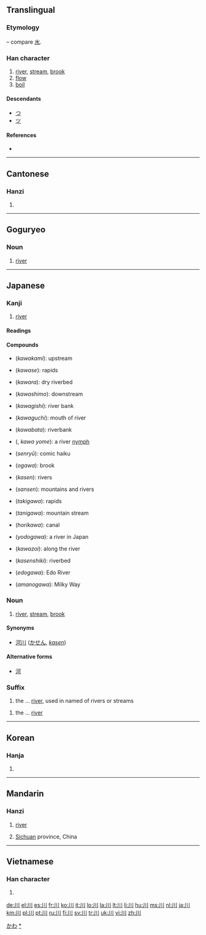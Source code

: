 {{also|州|巛}}
==Translingual==
{{stroke order|type=animate}}
===Etymology===
{{liushu|p}} – compare [[水]].

{{Han etyl}}

===Han character===
{{Han char|rn=47|rad=巛|as=00|sn=3|four=2200<sub>0</sub>|canj=中中中 (LLL)}}

# [[river]], [[stream]], [[brook]]
# [[flow]]
# [[boil]]

====Descendants====
* [[つ]]
* [[ツ]]

====References====
* {{Han ref|kx=0323.230|dkj=08673|dj=0624.070|hdz=10032.020|uh=5DDD|ud=24029|bh=A474|bd=42100}}

----

==Cantonese==

===Hanzi===
{{yue-hanzi|jyut=[[cyun1]]|y=[[chyun1]]}}

# {{defn|lang=yue|sort=巛00}}

----

==Goguryeo==

===Noun===
{{head|zkg|noun|tr=nae}}

# [[river]]

----

==Japanese==

===Kanji===
{{ja-kanji|grade=1|rs=巛00}}

# [[river]]

====Readings====
{{ja-readings
|on=[[せん]] (''sen'')
|kun=[[かわ]] (''kawa'')|nanori=[[か]] (''ka''), [[こ]] (''ko''), [[さわ]] (''sawa'')
}}

====Compounds====
{{der-top3|Compounds}}
* {{l|ja|川上}} (''kawakami''): upstream
* {{l|ja|川瀬}} (''kawase''): rapids
* {{l|ja|川原}} (''kawara''): dry riverbed
* {{l|ja|川下}} (''kawashimo''): downstream
* {{l|ja|川岸}} (''kawagishi''): river bank
* {{l|ja|川口}} (''kawaguchi''): mouth of river
* {{l|ja|川端}} (''kawabata''): riverbank
{{der-mid3}}
* {{l|ja|川嫁}} ({{l|ja|かわよめ}}, ''kawa yome''): a river [[nymph]]
* {{l|ja|川柳}} (''senryū''): comic haiku
* {{l|ja|小川}} (''ogawa''): brook
* {{l|ja|河川}} (''kasen''): rivers
* {{l|ja|山川}} (''sansen''): mountains and rivers
* {{l|ja|滝川}} (''takigawa''): rapids
* {{l|ja|谷川}} (''tanigawa''): mountain stream
{{der-mid3}}
* {{l|ja|堀川}} (''horikawa''): canal
* {{l|ja|淀川}} (''yodogawa''): a river in Japan
* {{l|ja|川沿い}} (''kawazoi''): along the river
* {{l|ja|河川敷}} (''kasenshiki''): riverbed
* {{l|ja|江戸川}} (''edogawa''): Edo River
* {{l|ja|天の川}} (''amanogawa''): Milky Way
{{bottom}}

===Noun===
{{ja-noun|k|hira=かわ|rom=kawa}}

# [[river]], [[stream]], [[brook]]

====Synonyms====
* [[河川]] ([[かせん]], ''[[kasen]]'')

====Alternative forms====
* [[河]]

===Suffix===
{{ja-pos|k|suffix|hira=かわ|rom=-kawa}} 

# the ... [[river]], used in named of rivers or streams

{{ja-pos|k|suffix|hira=がわ|rom=-gawa|hidx=かわ'}} 

# the ... [[river]]

[[Category:1000 Japanese basic words|かわ]]
[[Category:ja:Rivers|*]]

----

==Korean==

===Hanja===
{{ko-hanja|hangeul=천|eumhun=내|rv=cheon|mr=ch'ŏn}}

# {{defn|lang=ko|sort=巛00}}

----

==Mandarin==

===Hanzi===
{{cmn-hanzi|pin=[[chuān]] ([[chuan1]]), [[wú]] ([[wu2]])|wg=ch'uan<sup>1</sup>, wu<sup>2</sup>}}

# [[river]]
# {{context|abbreviation}} [[Sichuan]] province, China

----

==Vietnamese==

===Han character===
{{vi-hantu|[[xuyên]], [[xiên]]|rs=巛00}}

# {{defn|lang=vi|sort=巛00}}

[[de:川]]
[[el:川]]
[[es:川]]
[[fr:川]]
[[ko:川]]
[[it:川]]
[[lo:川]]
[[la:川]]
[[lt:川]]
[[li:川]]
[[hu:川]]
[[ms:川]]
[[nl:川]]
[[ja:川]]
[[km:川]]
[[pl:川]]
[[pt:川]]
[[ru:川]]
[[fi:川]]
[[sv:川]]
[[tr:川]]
[[uk:川]]
[[vi:川]]
[[zh:川]]